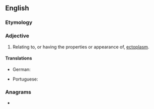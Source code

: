 ==English==

===Etymology===
{{suffix|en|ectoplasm|ic}}

===Adjective===
{{en-adj}}

# Relating to, or having the properties or appearance of, [[ectoplasm]].

====Translations====
{{trans-top|of or relating to ectoplasm}}
* German: {{t|de|ektoplasmisch}}
{{trans-mid}}
* Portuguese: {{t+|pt|ectoplásmico}}
{{trans-bottom}}

===Anagrams===
* {{anagrams|en|complicates}}